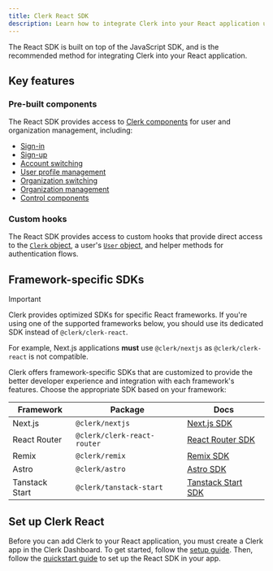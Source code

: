 ```yaml
---
title: Clerk React SDK
description: Learn how to integrate Clerk into your React application using the Clerk React SDK.
---
```


The React SDK is built on top of the JavaScript SDK, and is the recommended method for integrating Clerk into your React application.

## Key features

### Pre-built components

The React SDK provides access to [Clerk components](/docs/components/overview) for user and organization management, including:

- [Sign-in](/docs/components/authentication/sign-in)
- [Sign-up](/docs/components/authentication/sign-up)
- [Account switching](/docs/components/user/user-button)
- [User profile management](/docs/components/user/user-profile)
- [Organization switching](/docs/components/organization/organization-switcher)
- [Organization management](/docs/components/organization/organization-profile)
- [Control components](/docs/components/control/signed-in)

### Custom hooks

The React SDK provides access to custom hooks that provide direct access to the [`Clerk` object](/docs/references/javascript/clerk/clerk), a user's [`User` object](/docs/references/javascript/user/user), and helper methods for authentication flows.

<Include src="_partials/react-hooks" />

## Framework-specific SDKs

> [!IMPORTANT]
> Clerk provides optimized SDKs for specific React frameworks. If you're using one of the supported frameworks below, you should use its dedicated SDK instead of `@clerk/clerk-react`.
>
> For example, Next.js applications **must** use `@clerk/nextjs` as `@clerk/clerk-react` is not compatible.

Clerk offers framework-specific SDKs that are customized to provide the better developer experience and integration with each framework's features. Choose the appropriate SDK based on your framework:

| Framework | Package | Docs |
| - | - | - |
| Next.js | `@clerk/nextjs` | [Next.js SDK](/docs/references/nextjs/overview) |
| React Router | `@clerk/clerk-react-router` | [React Router SDK](/docs/references/react-router/overview) |
| Remix | `@clerk/remix` | [Remix SDK](/docs/references/remix/clerk-app) |
| Astro | `@clerk/astro` | [Astro SDK](/docs/references/astro/overview) |
| Tanstack Start | `@clerk/tanstack-start` | [Tanstack Start SDK](/docs/references/tanstack-start/overview) |

## Set up Clerk React

Before you can add Clerk to your React application, you must create a Clerk app in the Clerk Dashboard. To get started, follow the [setup guide](/docs/quickstarts/setup-clerk). Then, follow the [quickstart guide](/docs/quickstarts/react) to set up the React SDK in your app.
